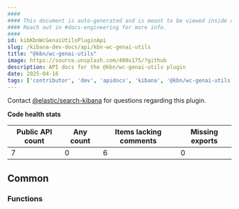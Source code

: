 ```yaml
---
####
#### This document is auto-generated and is meant to be viewed inside our experimental, new docs system.
#### Reach out in #docs-engineering for more info.
####
id: kibKbnWcGenaiUtilsPluginApi
slug: /kibana-dev-docs/api/kbn-wc-genai-utils
title: "@kbn/wc-genai-utils"
image: https://source.unsplash.com/400x175/?github
description: API docs for the @kbn/wc-genai-utils plugin
date: 2025-04-16
tags: ['contributor', 'dev', 'apidocs', 'kibana', '@kbn/wc-genai-utils']
---
```




Contact [@elastic/search-kibana](https://github.com/orgs/elastic/teams/search-kibana) for questions regarding this plugin.

**Code health stats**

| Public API count  | Any count | Items lacking comments | Missing exports |
|-------------------|-----------|------------------------|-----------------|
| 7 | 0 | 6 | 0 |

## Common

### Functions
<DocDefinitionList data={kbnWcGenaiUtilsObj.common.functions}/>

